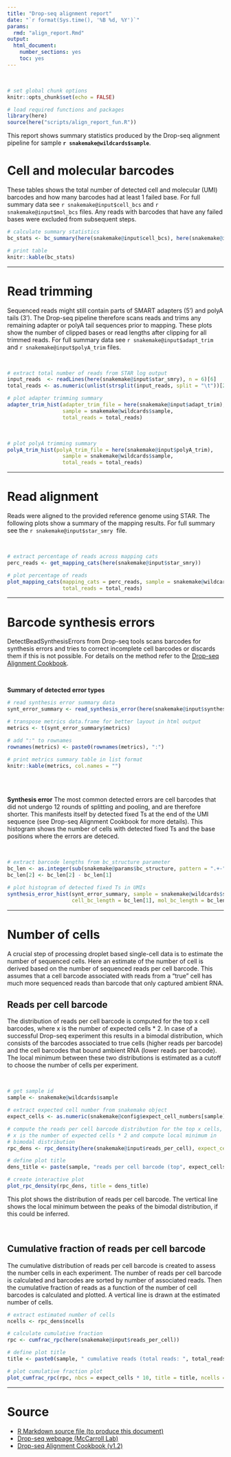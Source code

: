 ```yaml
---
title: "Drop-seq alignment report"
date: "`r format(Sys.time(), '%B %d, %Y')`"
params:
  rmd: "align_report.Rmd"
output:
  html_document:
    number_sections: yes
    toc: yes
---
```


<br>

```r
# set global chunk options
knitr::opts_chunk$set(echo = FALSE)

# load required functions and packages
library(here)
source(here("scripts/align_report_fun.R"))
```

This report shows summary statistics produced by the Drop-seq alignment pipeline for sample
**`r snakemake@wildcards$sample`**.

# Cell and molecular barcodes
These tables shows the total number of detected cell and molecular (UMI) barcodes and how many
barcodes had at least 1 failed base. For full summary data see <tt>`r snakemake@input$cell_bcs`</tt>
and <tt>`r snakemake@input$mol_bcs`</tt> files. Any reads with barcodes that have any failed bases
were excluded from subsequent steps.
```r
# calculate summary statistics
bc_stats <- bc_summary(here(snakemake@input$cell_bcs), here(snakemake@input$mol_bcs))

# print table
knitr::kable(bc_stats)
```

***

# Read trimming
Sequenced reads might still contain parts of SMART adapters (5') and polyA tails (3'). The Drop-seq
pipeline therefore scans reads and trims any remaining adapter or polyA tail sequences prior to
mapping. These plots show the number of clipped bases or read lengths after clipping for all trimmed
reads. For full summary data see <tt>`r snakemake@input$adapt_trim`</tt> and
<tt>`r snakemake@input$polyA_trim`</tt> files.

<br>

```r
# extract total number of reads from STAR log output
input_reads  <- readLines(here(snakemake@input$star_smry), n = 6)[6]
total_reads <- as.numeric(unlist(strsplit(input_reads, split = "\t"))[2])

# plot adapter trimming summary
adapter_trim_hist(adapter_trim_file = here(snakemake@input$adapt_trim),
                  sample = snakemake@wildcards$sample,
                  total_reads = total_reads)
```

<br>

```r
# plot polyA trimming summary
polyA_trim_hist(polyA_trim_file = here(snakemake@input$polyA_trim),
                  sample = snakemake@wildcards$sample,
                  total_reads = total_reads)
```

***

# Read alignment
Reads were aligned to the provided reference genome using STAR. The following plots show a summary
of the mapping results. For full summary see the <tt> `r snakemake@input$star_smry` </tt> file.

<br>

```r
# extract percentage of reads across mapping cats
perc_reads <- get_mapping_cats(here(snakemake@input$star_smry))

# plot percentage of reads
plot_mapping_cats(mapping_cats = perc_reads, sample = snakemake@wildcards$sample,
                  total_reads = total_reads)
```

***

# Barcode synthesis errors
DetectBeadSynthesisErrors from Drop-seq tools scans barcodes for synthesis errors and tries to
correct incomplete cell barcodes or discards them if this is not possible. For details on the method
refer to the
[Drop-seq Alignment Cookbook](http://mccarrolllab.org/wp-content/uploads/2016/03/Drop-seqAlignmentCookbookv1.2Jan2016.pdf).

<br>

**Summary of detected error types**
```r
# read synthesis error summary data
synt_error_summary <- read_synthesis_error(here(snakemake@input$synthesis_error))

# transpose metrics data.frame for better layout in html output
metrics <- t(synt_error_summary$metrics)

# add ":" to rownames
rownames(metrics) <- paste0(rownames(metrics), ":")

# print metrics summary table in list format
knitr::kable(metrics, col.names = "")
```

<br>
<br>

**Synthesis error**
The most common detected errors are cell barcodes that did not undergo 12 rounds of splitting and
pooling, and are therefore shorter. This manifests itself by detected fixed Ts at the end of the UMI
sequence (see Drop-seq Alignment Cookbook for more details). This histogram shows the number of
cells with detected fixed Ts and the base positions where the errors are deteced.

<br>

```r
# extract barcode lengths from bc_structure parameter
bc_len <- as.integer(sub(snakemake@params$bc_structure, pattern = ".+-", replacement = ""))
bc_len[2] <- bc_len[2] - bc_len[1]

# plot histogram of detected fixed Ts in UMIs
synthesis_error_hist(synt_error_summary, sample = snakemake@wildcards$sample,
                     cell_bc_length = bc_len[1], mol_bc_length = bc_len[2])
```

***

# Number of cells
A crucial step of processing droplet based single-cell data is to estimate the number of sequenced
cells. Here an estimate of the number of cell is derived based on the number of sequenced reads per
cell barcode. This assumes that a cell barcode associated with reads from a "true" cell has much
more sequenced reads than barcode that only captured ambient RNA.

## Reads per cell barcode
The distribution of reads per cell barcode is computed for the top x cell barcodes, where x is the
number of expected cells * 2. In case of a successful Drop-seq experiment this results in a bimodal
distribution, which consists of the barcodes associated to true cells (higher reads per barcode) and
the cell barcodes that bound ambient RNA (lower reads per barcode). The local minimum between these
two distributions is estimated as a cutoff to choose the number of cells per experiment.

<br>

```r
# get sample id
sample <- snakemake@wildcards$sample

# extract expected cell number from snakemake object
expect_cells <- as.numeric(snakemake@config$expect_cell_numbers[sample])

# compute the reads per cell barcode distribution for the top x cells, where
# x is the number of expected cells * 2 and compute local minimum in
# bimodal distribution
rpc_dens <- rpc_density(here(snakemake@input$reads_per_cell), expect_cells = expect_cells)

# define plot title
dens_title <- paste(sample, "reads per cell barcode (top", expect_cells * 2, "cells)")

# create interactive plot
plot_rpc_density(rpc_dens, title = dens_title)
```

This plot shows the distribution of reads per cell barcode. The vertical line shows the local
minimum between the peaks of the bimodal distribution, if this could be inferred.

<br>

## Cumulative fraction of reads per cell barcode
The cumulative distribution of reads per cell barcode is created to assess the number cells in each
experiment. The number of reads per cell barcode is calculated and barcodes are sorted by number of
associated reads. Then the cumulative fraction of reads as a function of the number of cell barcodes
is calculated and plotted. A vertical line is drawn at the estimated number of cells.

```r
# extract estimated number of cells
ncells <- rpc_dens$ncells

# calculate cumulative fraction
rpc <- cumfrac_rpc(here(snakemake@input$reads_per_cell))

# define plot title
title <- paste0(sample, " cumulative reads (total reads: ", total_reads, ")")

# plot cumulative fraction plot
plot_cumfrac_rpc(rpc, nbcs = expect_cells * 10, title = title, ncells = ncells)
```

***

# Source
* <a download="align_report.Rmd" href="`r base64enc::dataURI(file = params$rmd, mime = 'text/rmd',
    encoding = 'base64')`">R Markdown source file (to produce this document)</a>
* [Drop-seq webpage (McCarroll Lab)](http://mccarrolllab.com/dropseq/)
* [Drop-seq Alignment Cookbook (v1.2)](http://mccarrolllab.org/wp-content/uploads/2016/03/Drop-seqAlignmentCookbookv1.2Jan2016.pdf)
